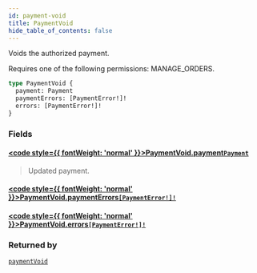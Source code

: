 ```yaml
---
id: payment-void
title: PaymentVoid
hide_table_of_contents: false
---
```








Voids the authorized payment. 

Requires one of the following permissions: MANAGE_ORDERS.

```graphql
type PaymentVoid {
  payment: Payment
  paymentErrors: [PaymentError!]!
  errors: [PaymentError!]!
}
```


### Fields

#### [<code style={{ fontWeight: 'normal' }}>PaymentVoid.<b>payment</b></code>](#)<Bullet />[`Payment`](../../../developer/api-reference/objects/payment) <Badge class="secondary" text="object"/>
> Updated payment.
> 

#### [<code style={{ fontWeight: 'normal' }}>PaymentVoid.<b>paymentErrors</b></code>](#)<Bullet />[`[PaymentError!]!`](../../../developer/api-reference/objects/payment-error) <Badge class="secondary" text="non-null"/> <Badge class="secondary" text="object"/>
> 
> 

#### [<code style={{ fontWeight: 'normal' }}>PaymentVoid.<b>errors</b></code>](#)<Bullet />[`[PaymentError!]!`](../../../developer/api-reference/objects/payment-error) <Badge class="secondary" text="non-null"/> <Badge class="secondary" text="object"/>
> 
> 



### Returned by

[`paymentVoid`](../../../developer/api-reference/mutations/payment-void)  <Badge class="secondary" text="mutation"/>



